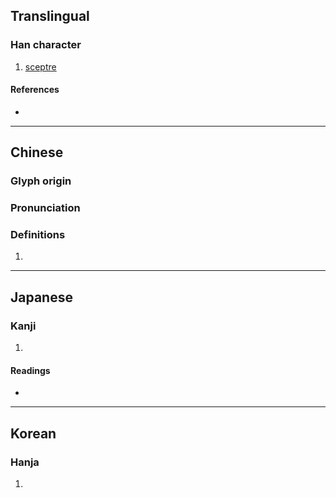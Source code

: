 {{character info/new}}
==Translingual==

===Han character===
{{Han char|rn=96|rad=玉|as=20|sn=24|four=13134|canj=MGYBK|ids=⿰𤣩獻}}

# [[sceptre]]

====References====
* {{Han ref|kx=0745.300|dkj=21364|dj=1154.080|hdz=21147.040|uh=74DB|ud=29915|bh=F8B2|bd=63666}}

----

==Chinese==
{{zh-forms|s=𤩽}}

===Glyph origin===
{{Han etym}}

===Pronunciation===
{{zh-pron
|m=huán
|c=wun4
|mc=y
|oc=y
|cat=
}}

===Definitions===
{{zh-hanzi}}

# {{rfdef|zh}}

----

==Japanese==

===Kanji===
{{ja-kanji|grade=|rs=玉20}}

# {{rfdef|ja|sort=玉20}}

====Readings====
* {{ja-readings|on=[[かん]] (kan), [[がん]] (gan), [[けん]] (ken), [[こん]] (kon)|kun=|nanori=}}

----

==Korean==

===Hanja===
{{ko-hanja|hangeul=환|eumhun=|rv=hwan|mr=hwan|y=hwan}}

# {{rfdef|ko|sort=玉20}}